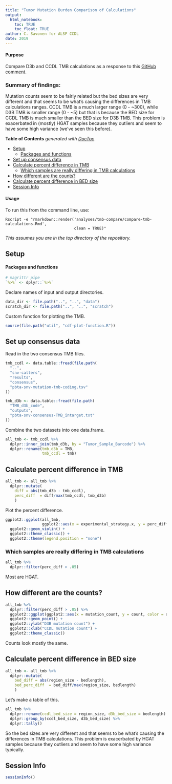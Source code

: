 ```yaml
---
title: "Tumor Mutation Burden Comparison of Calculations"
output: 
  html_notebook:
    toc: TRUE
    toc_float: TRUE
author: C. Savonen for ALSF CCDL
date: 2019
---
```


#### Purpose

Compare D3b and CCDL TMB calculations as a response to this [GitHub comment](https://github.com/AlexsLemonade/OpenPBTA-analysis/issues/729#issuecomment-658259843).

### Summary of findings: 

Mutation counts seem to be fairly related but the bed sizes are very different and that seems to be what's causing the differences in TMB calculations ranges.
CCDL TMB is a much larger range (0 - ~300), while D3B TMB is smaller range (0 - ~5) but that is because the BED size for CCDL TMB is much smaller than the BED size for D3B TMB. 
This problem is exacerbated in (mostly) HGAT samples because they outliers and seem to have some high variance (we've seen this before). 

<!-- START doctoc generated TOC please keep comment here to allow auto update -->
<!-- DON'T EDIT THIS SECTION, INSTEAD RE-RUN doctoc TO UPDATE -->
**Table of Contents**  *generated with [DocToc](https://github.com/thlorenz/doctoc)*

- [Setup](#setup)
    - [Packages and functions](#packages-and-functions)
- [Set up consensus data](#set-up-consensus-data)
- [Calculate percent difference in TMB](#calculate-percent-difference-in-tmb)
  - [Which samples are really differing in TMB calculations](#which-samples-are-really-differing-in-tmb-calculations)
- [How different are the counts?](#how-different-are-the-counts)
- [Calculate percent difference in BED size](#calculate-percent-difference-in-bed-size)
- [Session Info](#session-info)

<!-- END doctoc generated TOC please keep comment here to allow auto update -->

#### Usage

To run this from the command line, use:
```
Rscript -e "rmarkdown::render('analyses/tmb-compare/compare-tmb-calculations.Rmd', 
                              clean = TRUE)"
```

_This assumes you are in the top directory of the repository._

## Setup

#### Packages and functions

```r
# magrittr pipe
`%>%` <- dplyr::`%>%`
```

Declare names of input and output directories.

```r
data_dir <- file.path("..", "..", "data")
scratch_dir <- file.path("..", "..", "scratch")
```

Custom function for plotting the TMB. 

```r
source(file.path("util", "cdf-plot-function.R"))
```

## Set up consensus data

Read in the two consensus TMB files. 

```r
tmb_ccdl <- data.table::fread(file.path(
  "..",
  "snv-callers",
  "results",
  "consensus",
  "pbta-snv-mutation-tmb-coding.tsv"
))
```

```r
tmb_d3b <- data.table::fread(file.path(
  "TMB_d3b_code",
  "outputs",
  "pbta-snv-consensus-TMB_intarget.txt"
))
```

Combine the two datasets into one data.frame. 

```r
all_tmb <- tmb_ccdl %>% 
  dplyr::inner_join(tmb_d3b, by = "Tumor_Sample_Barcode") %>% 
  dplyr::rename(tmb_d3b = TMB, 
                tmb_ccdl = tmb)
```

## Calculate percent difference in TMB

```r
all_tmb <- all_tmb %>%
  dplyr::mutate(
    diff = abs(tmb_d3b - tmb_ccdl),
    perc_diff  = diff/max(tmb_ccdl, tmb_d3b)
    ) 
```

Plot the percent difference. 

```r
ggplot2::ggplot(all_tmb, 
                ggplot2::aes(x = experimental_strategy.x, y = perc_diff, fill = experimental_strategy.x)) + 
  ggplot2::geom_violin() + 
  ggplot2::theme_classic() +
  ggplot2::theme(legend.position = "none") 
```

### Which samples are really differing in TMB calculations 

```r
all_tmb %>% 
  dplyr::filter(perc_diff > .05)
```

Most are HGAT. 

## How different are the counts?

```r
all_tmb %>% 
  dplyr::filter(perc_diff > .05) %>%
  ggplot2::ggplot(ggplot2::aes(x = mutation_count, y = count, color = short_histology)) + 
  ggplot2::geom_point() + 
  ggplot2::ylab("D3B mutation count") +
  ggplot2::xlab("CCDL mutation count") + 
  ggplot2::theme_classic()
```

Counts look mostly the same. 

## Calculate percent difference in BED size

```r
all_tmb <- all_tmb %>%
  dplyr::mutate(
    bed_diff = abs(region_size - bedlength),
    bed_perc_diff  = bed_diff/max(region_size, bedlength)
    ) 
```

Let's make a table of this.

```r
all_tmb %>%
  dplyr::rename(ccdl_bed_size = region_size, d3b_bed_size = bedlength) %>%
  dplyr::group_by(ccdl_bed_size, d3b_bed_size) %>%
  dplyr::tally()
```

So the bed sizes are very different and that seems to be what's causing the differences in TMB calculations. 
This problem is exacerbated by HGAT samples because they outliers and seem to have some high variance typically. 

## Session Info

```r
sessionInfo()
```
